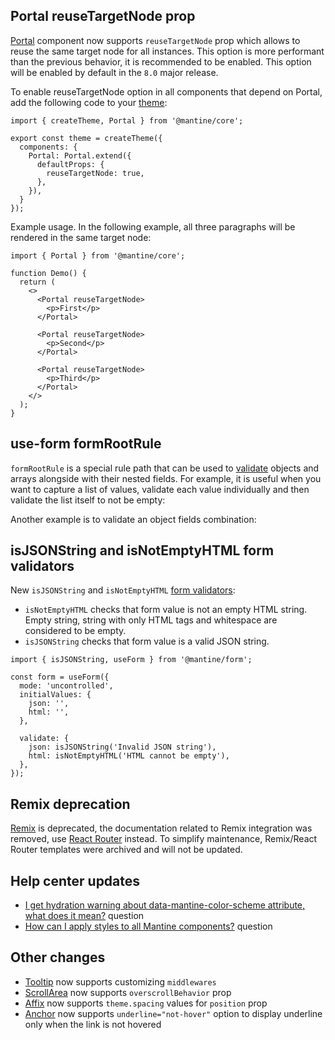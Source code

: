 

## Portal reuseTargetNode prop

[Portal](/core/portal) component now supports `reuseTargetNode` prop which allows to reuse the same target node for all instances.
This option is more performant than the previous behavior, it is recommended to be enabled.
This option will be enabled by default in the `8.0` major release.

To enable reuseTargetNode option in all components that depend on Portal, add the following code
to your [theme](/theming/theme-object):

```tsx
import { createTheme, Portal } from '@mantine/core';

export const theme = createTheme({
  components: {
    Portal: Portal.extend({
      defaultProps: {
        reuseTargetNode: true,
      },
    }),
  }
});
```

Example usage. In the following example, all three paragraphs will be rendered in the same target node:

```tsx
import { Portal } from '@mantine/core';

function Demo() {
  return (
    <>
      <Portal reuseTargetNode>
        <p>First</p>
      </Portal>

      <Portal reuseTargetNode>
        <p>Second</p>
      </Portal>

      <Portal reuseTargetNode>
        <p>Third</p>
      </Portal>
    </>
  );
}
```

## use-form formRootRule

`formRootRule` is a special rule path that can be used to [validate](/form/validation) objects and arrays
alongside with their nested fields. For example, it is useful when you want to capture
a list of values, validate each value individually and then validate the list itself
to not be empty:

<Demo data={FormDemos.rootRuleArray} />

Another example is to validate an object fields combination:

<Demo data={FormDemos.rootRuleObject} />

## isJSONString and isNotEmptyHTML form validators

New `isJSONString` and `isNotEmptyHTML` [form validators](/form/validators):

- `isNotEmptyHTML` checks that form value is not an empty HTML string. Empty string, string with only HTML tags and whitespace are considered to be empty.
- `isJSONString` checks that form value is a valid JSON string.

```tsx
import { isJSONString, useForm } from '@mantine/form';

const form = useForm({
  mode: 'uncontrolled',
  initialValues: {
    json: '',
    html: '',
  },

  validate: {
    json: isJSONString('Invalid JSON string'),
    html: isNotEmptyHTML('HTML cannot be empty'),
  },
});
```

## Remix deprecation

[Remix](https://remix.run/) is deprecated, the documentation related to Remix integration
was removed, use [React Router](/guides/react-router) instead. To simplify maintenance,
Remix/React Router templates were archived and will not be updated.

## Help center updates

- [I get hydration warning about data-mantine-color-scheme attribute, what does it mean?](https://help.mantine.dev/q/color-scheme-hydration-warning) question
- [How can I apply styles to all Mantine components?](https://help.mantine.dev/q/apply-styles-to-all) question

## Other changes

- [Tooltip](/core/tooltip) now supports customizing `middlewares`
- [ScrollArea](/core/scroll-area) now supports `overscrollBehavior` prop
- [Affix](/core/affix) now supports `theme.spacing` values for `position` prop
- [Anchor](/core/anchor) now supports `underline="not-hover"` option to display underline only when the link is not hovered
